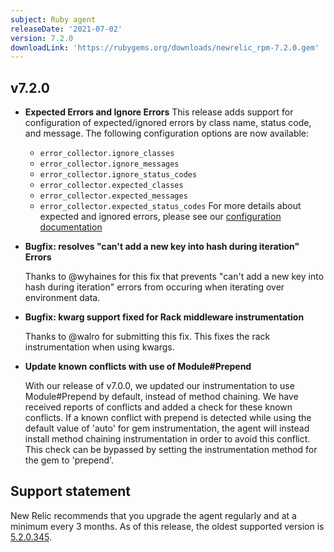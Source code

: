 ```yaml
---
subject: Ruby agent
releaseDate: '2021-07-02'
version: 7.2.0
downloadLink: 'https://rubygems.org/downloads/newrelic_rpm-7.2.0.gem'
---
```


## v7.2.0

  * **Expected Errors and Ignore Errors**
    This release adds support for configuration of expected/ignored errors by class name, status code, and message. The following configuration options are now available:
    - `error_collector.ignore_classes`
    - `error_collector.ignore_messages`
    - `error_collector.ignore_status_codes`
    - `error_collector.expected_classes`
    - `error_collector.expected_messages`
    - `error_collector.expected_status_codes`
    For more details about expected and ignored errors, please see our [configuration documentation](https://docs.newrelic.com/docs/agents/ruby-agent/configuration/)

  * **Bugfix: resolves "can't add a new key into hash during iteration" Errors**

    Thanks to @wyhaines for this fix that prevents "can't add a new key into hash during iteration" errors from occuring when iterating over environment data.

  * **Bugfix: kwarg support fixed for Rack middleware instrumentation**
   
    Thanks to @walro for submitting this fix. This fixes the rack instrumentation when using kwargs. 

  * **Update known conflicts with use of Module#Prepend**

    With our release of v7.0.0, we updated our instrumentation to use Module#Prepend by default, instead of method chaining. We have received reports of conflicts and added a check for these known conflicts. If a known conflict with prepend is detected while using the default value of 'auto' for gem instrumentation, the agent will instead install method chaining instrumentation in order to avoid this conflict. This check can be bypassed by setting the instrumentation method for the gem to 'prepend'.


## Support statement

New Relic recommends that you upgrade the agent regularly and at a minimum every 3 months. As of this release, the oldest supported version is [5.2.0.345](https://docs.newrelic.com/docs/release-notes/agent-release-notes/ruby-release-notes/ruby-agent-520345).

